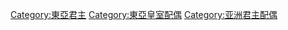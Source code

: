 [[Category:東亞君主|Category:東亞君主]]
[[Category:東亞皇室配偶|Category:東亞皇室配偶]]
[[Category:亚洲君主配偶|Category:亚洲君主配偶]]